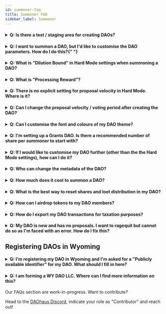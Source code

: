 ```yaml
---
id: summoner-faq
title: Summoner FAQ
sidebar_label: Summoner
---
```


<h4>
  <details>
    <summary>Q: Is there a test / staging area for creating DAOs?</summary>
    <p>&nbsp;</p>
    A: Yes, DAOhaus is on Rinkeby and Kovan. It is also really cheap to test on
    xDAI.
  </details>
</h4>

<h4>
  <details>
    <summary>
      Q: I want to summon a DAO, but I'd like to customise the DAO parameters.
      How do I do this?{" "}
    </summary>
    <p>&nbsp;</p>
    A: You can switch to Hard mode and you'll be able to configure the
    parameters to meet your DAO needs.
  </details>
</h4>

<h4>
  <details>
    <summary>
      Q: What is "Dilution Bound" in Hard Mode settings when summoning a DAO?
    </summary>
    <p>&nbsp;</p>
    A: Dilution bound is a mechanism to handle edge cases where many members
    RageQuit, increasing the dilution of non-ragequit members. This hasn't been
    used before, but 3 is usually good.
  </details>
</h4>

<h4>
  <details>
    <summary>Q: What is "Processing Reward"?</summary>
    <p>&nbsp;</p>
    A: The processing reward is a mechanism to incentivize members to actively
    process proposals and keep the proposal funnel clear.
  </details>
</h4>

<h4>
  <details>
    <summary>
      Q: There is no explicit setting for proposal velocity in Hard Mode. Where
      is it?
    </summary>
    <p>&nbsp;</p>
    A: In Hard Mode, the voting period is equal to the proposal velocity. So, at
    a default of 7200 seconds, it is 2 hours. If mutiple proposals are submitted
    at the same time, one proposal will enter into voting every 2 hours (first
    in, first out). Therefore, with a shorter voting period you raise the upper
    limit for proposal velocity in your DAO.
  </details>
</h4>

<h4>
  <details>
    <summary>
      Q: Can I change the proposal velocity / voting period after creating the
      DAO?
    </summary>
    <p>&nbsp;</p>
    A: Unfortunately, no. The alternative would be to upgrade your DAO, clone
    the members / shares and transfer the balances over to the new DAO.
  </details>
</h4>

<h4>
  <details>
    <summary>Q: Can I customise the font and colours of my DAO theme?</summary>
    <p>&nbsp;</p>
    A: Yes, you can customise the font and colours of your DAO theme through the
    "Custom Theme" app
  </details>
</h4>

<h4>
  <details>
    <summary>
      Q: I'm setting up a Grants DAO. Is there a recommended number of share per
      summoner to start with?
    </summary>
    <p>&nbsp;</p>
    A: An arbitrary rule of thumb is to have more than 1, so keeping it to 10
    would be a good start. It is also helpful to set a minimum / maximum for
    members, as well as loot for whales. For instance, if 1 share is estimted to
    be 0.1 ETH, each member can have minimum 10, maximum 100 shares. For whales
    who want to add more than 10 ETH (i.e. >100 shares), they would be allocated
    loot instead of shares. This makes the DAO fair and functional for members,
    and whales.
  </details>
</h4>

<h4>
  <details>
    <summary>
      Q: If I would like to customise my DAO further (other than the the Hard
      Mode settings), how can I do it?
    </summary>
    <p>&nbsp;</p>
    A: The Hard Mode settings are the base settings of the DAO contract. Any
    other customisations will have to be done through a Minion.
  </details>
</h4>

<h4>
  <details>
    <summary>Q: Who can change the metadata of the DAO?</summary>
    <p>&nbsp;</p>
    A: Any DAO member with shares is able to customise the DAO's metadata.
  </details>
</h4>

<h4>
  <details>
    <summary>Q: How much does it cost to summon a DAO?</summary>
    <p>&nbsp;</p>
    A: On ETH mainnet, it depends on the gas prices. On a side chain like xDAI
    or Polygon, it is almost free at around USD0.01
  </details>
</h4>

<h4>
  <details>
    <summary>
      Q: What is the best way to reset shares and loot distribution in my DAO?
    </summary>
    <p>&nbsp;</p>
    A: The easiest way is to summon a new DAO with the desired shares
    distribution.
  </details>
</h4>

<h4>
  <details>
    <summary>Q: How can I airdrop tokens to my DAO members?</summary>
    <p>&nbsp;</p>
    A: Using a minion, you can use Disperse.app or Multisender to send tokens to
    the list of members' addresses from the bank.
  </details>
</h4>

<h4>
  <details>
    <summary>Q: How do I export my DAO transactions for taxation purposes?</summary>
    <p>&nbsp;</p>
    A: All DAO transactions are on-chain and you can export the transactions via contract address. Alternatively, you can use Dune Analytics to extract the information. 
  </details>
</h4>

<h4>
  <details>
    <summary>Q: My DAO is new and has no proposals. I want to ragequit but cannot do so as I'm faced with an error. How do I fix this? </summary>
    <p>&nbsp;</p>
    A: You are not able to ragequit because there are no proposals in the DAO yet. An easy way to rage quit will be to submit a proposal (such as Signal Proposal) and you'll be able to ragequit after. 
  </details>
</h4>

## Registering DAOs in Wyoming

<h4>
  <details>
    <summary>Q: I'm registering my DAO in Wyoming and I'm asked for a "Publicly available identifier" for my DAO. What should I fill in here?</summary>
    <p>&nbsp;</p>
    A: You can fill in the DAO contract address.
  </details>
</h4>


<h4>
  <details>
    <summary>Q: I am forming a WY DAO LLC. Where can I find more information on this?</summary>
    <p>&nbsp;</p>
    A: You can refer to LexDAO's thoughts [here](https://lexdao.substack.com/p/wyoming-built-a-home-for-daos-but) or hop into our Discord to brainstorm and crowdsource ideas with the community. 
  </details>
</h4>
Our FAQs section are work-in-progress. Want to contribute?

Head to the [DAOhaus Discord](https://discord.gg/bUd7HqMx), indicate your role as "Contributor" and reach out!
